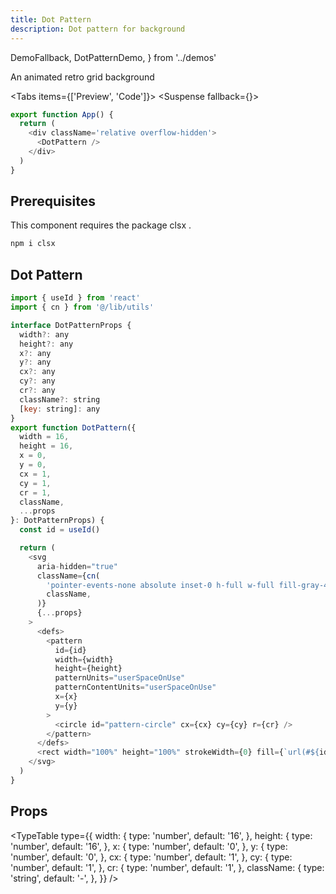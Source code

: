 ```yaml
---
title: Dot Pattern
description: Dot pattern for background
---
```


  DemoFallback,
  DotPatternDemo,
} from '../demos'


An animated retro grid background

<Tabs items={['Preview', 'Code']}>
  <Tab value="Preview">
  <Suspense fallback={<DemoFallback/>}>
    <DotPatternDemo />
  </Suspense>
  </Tab>
  <Tab value="Code">
  ```js
  export function App() {
    return (
      <div className='relative overflow-hidden'>
        <DotPattern />
      </div>
    )
  }
  ```
  </Tab>
</Tabs>

## Prerequisites

This component requires the package clsx .

```sh
npm i clsx
```

## Dot Pattern

```js title="dot-pattern.tsx"
import { useId } from 'react'
import { cn } from '@/lib/utils'

interface DotPatternProps {
  width?: any
  height?: any
  x?: any
  y?: any
  cx?: any
  cy?: any
  cr?: any
  className?: string
  [key: string]: any
}
export function DotPattern({
  width = 16,
  height = 16,
  x = 0,
  y = 0,
  cx = 1,
  cy = 1,
  cr = 1,
  className,
  ...props
}: DotPatternProps) {
  const id = useId()

  return (
    <svg
      aria-hidden="true"
      className={cn(
        'pointer-events-none absolute inset-0 h-full w-full fill-gray-400/40',
        className,
      )}
      {...props}
    >
      <defs>
        <pattern
          id={id}
          width={width}
          height={height}
          patternUnits="userSpaceOnUse"
          patternContentUnits="userSpaceOnUse"
          x={x}
          y={y}
        >
          <circle id="pattern-circle" cx={cx} cy={cy} r={cr} />
        </pattern>
      </defs>
      <rect width="100%" height="100%" strokeWidth={0} fill={`url(#${id})`} />
    </svg>
  )
}
```

## Props

<TypeTable
  type={{
    width: {
      type: 'number',
      default: '16',
    },
    height: {
      type: 'number',
      default: '16',
    },
    x: {
      type: 'number',
      default: '0',
    },
    y: {
      type: 'number',
      default: '0',
    },
    cx: {
      type: 'number',
      default: '1',
    },
    cy: {
      type: 'number',
      default: '1',
    },
    cr: {
      type: 'number',
      default: '1',
    },
    className: {
      type: 'string',
      default: '-',
    },
  }}
/>
